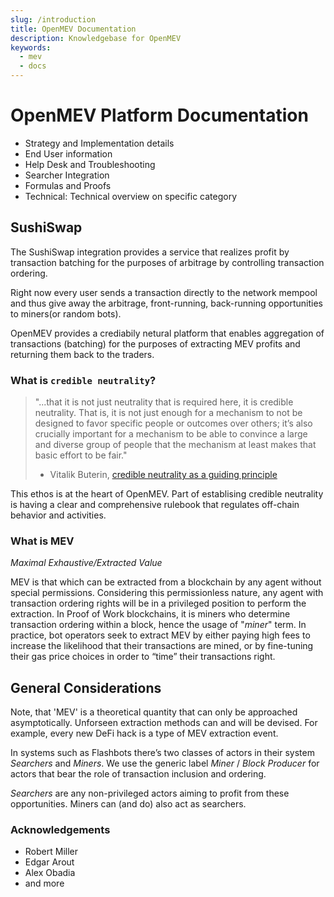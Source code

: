 ```yaml
---
slug: /introduction
title: OpenMEV Documentation
description: Knowledgebase for OpenMEV
keywords:
  - mev
  - docs
---
```


# OpenMEV Platform Documentation

- Strategy and Implementation details
- End User information
- Help Desk and Troubleshooting
- Searcher Integration
- Formulas and Proofs
- Technical: Technical overview on specific category

## SushiSwap

The SushiSwap integration provides a service that realizes profit by transaction
batching for the purposes of arbitrage by controlling transaction ordering.

Right now every user sends a transaction directly to the network mempool and
thus give away the arbitrage, front-running, back-running opportunities to
miners(or random bots).

OpenMEV provides a crediabily netural platform that enables aggregation of
transactions (batching) for the purposes of extracting MEV profits and returning
them back to the traders.

### What is `credible neutrality`?

> "...that it is not just neutrality that is required here, it is credible neutrality.
>    That is, it is not just enough for a mechanism to not be designed to favor specific
>    people or outcomes over others; it’s also crucially important for a mechanism to be
>    able to convince a large and diverse group of people that the mechanism at
>    least makes that basic effort to be fair."
>    - Vitalik Buterin, [credible neutrality as a guiding principle](https://nakamoto.com/credible-neutrality/)

This ethos is at the heart of OpenMEV. Part of establising credible neutrality
is having a clear and comprehensive rulebook that regulates off-chain behavior
and activities.

### What is MEV

_Maximal Exhaustive/Extracted Value_

MEV is that which can be extracted from a blockchain by any agent without
special permissions. Considering this permissionless nature, any agent with
transaction ordering rights will be in a privileged position to perform the
extraction. In Proof of Work blockchains, it is miners who determine transaction
ordering within a block, hence the usage of "_miner_" term. In practice, bot
operators seek to extract MEV by either paying high fees to increase the
likelihood that their transactions are mined, or by fine-tuning their gas price
choices in order to “time” their transactions right.

## General Considerations

Note, that 'MEV' is a theoretical quantity that can only be approached
asymptotically. Unforseen extraction methods can and will be devised. For
example, every new DeFi hack is a type of MEV extraction event.

In systems such as Flashbots there’s two classes of actors in their system
_Searchers_ and _Miners_. We use the generic label _Miner_ / _Block Producer_
for actors that bear the role of transaction inclusion and ordering.

_Searchers_ are any non-privileged actors aiming to profit from these
opportunities. Miners can (and do) also act as searchers.

### Acknowledgements

- Robert Miller
- Edgar Arout
- Alex Obadia
- and more
